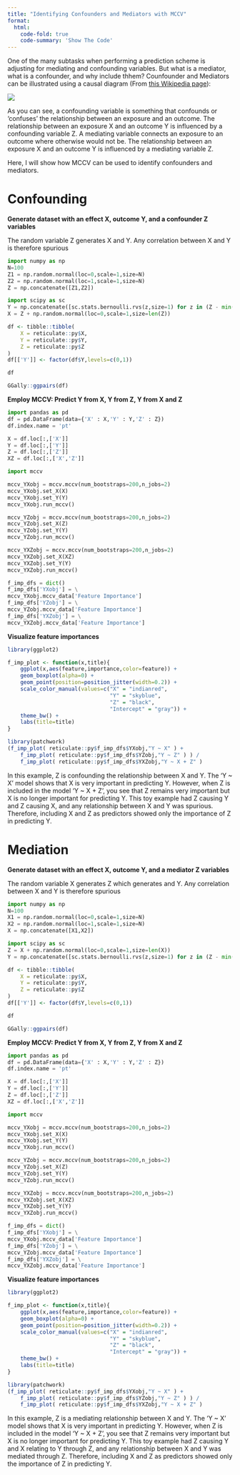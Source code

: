 ```yaml
---
title: "Identifying Confounders and Mediators with MCCV"
format:
  html:
    code-fold: true
    code-summary: 'Show The Code'
---
```


One of the many subtasks when performing a prediction scheme is adjusting for mediating and confounding variables. But what is a mediator, what is a confounder, and why include thhem? Counfounder and Mediators can be illustrated using a causal diagram (From [this Wikipedia page](https://en.wikipedia.org/wiki/Confounding)):

![](https://upload.wikimedia.org/wikipedia/commons/thumb/5/53/Comparison_confounder_mediator.svg/2560px-Comparison_confounder_mediator.svg.png)

As you can see, a confounding variable is something that confounds or 'confuses' the relationship between an exposure and an outcome. The relationship between an exposure X and an outcome Y is influenced by a confounding variable Z. A mediating variable connects an exposure to an outcome where otherwise would not be. The relationship between an exposure X and an outcome Y is influenced by a mediating variable Z.

Here, I will show how MCCV can be used to identify confounders and mediators.

::: {.panel-tabset}

# Confounding

**Generate dataset with an effect X, outcome Y, and a confounder Z variables**

The random variable Z generates X and Y. Any correlation between X and Y is therefore spurious

```python

import numpy as np
N=100
Z1 = np.random.normal(loc=0,scale=1,size=N)
Z2 = np.random.normal(loc=1,scale=1,size=N)
Z = np.concatenate([Z1,Z2])

import scipy as sc
Y = np.concatenate([sc.stats.bernoulli.rvs(z,size=1) for z in (Z - min(Z)) / (max(Z) - min(Z))])
X = Z + np.random.normal(loc=0,scale=1,size=len(Z))
```

```r

df <- tibble::tibble(
    X = reticulate::py$X,
    Y = reticulate::py$Y,
    Z = reticulate::py$Z
)
df[['Y']] <- factor(df$Y,levels=c(0,1))

df

GGally::ggpairs(df)
```

**Employ MCCV: Predict Y from X, Y from Z, Y from X and Z**

```python
import pandas as pd
df = pd.DataFrame(data={'X' : X,'Y' : Y,'Z' : Z})
df.index.name = 'pt'

X = df.loc[:,['X']]
Y = df.loc[:,['Y']]
Z = df.loc[:,['Z']]
XZ = df.loc[:,['X','Z']]

```

```python
import mccv

mccv_YXobj = mccv.mccv(num_bootstraps=200,n_jobs=2)
mccv_YXobj.set_X(X)
mccv_YXobj.set_Y(Y)
mccv_YXobj.run_mccv()

mccv_YZobj = mccv.mccv(num_bootstraps=200,n_jobs=2)
mccv_YZobj.set_X(Z)
mccv_YZobj.set_Y(Y)
mccv_YZobj.run_mccv()

mccv_YXZobj = mccv.mccv(num_bootstraps=200,n_jobs=2)
mccv_YXZobj.set_X(XZ)
mccv_YXZobj.set_Y(Y)
mccv_YXZobj.run_mccv()
```

```python

f_imp_dfs = dict()
f_imp_dfs['YXobj'] = \
mccv_YXobj.mccv_data['Feature Importance']
f_imp_dfs['YZobj'] = \
mccv_YZobj.mccv_data['Feature Importance']
f_imp_dfs['YXZobj'] = \
mccv_YXZobj.mccv_data['Feature Importance']

```

**Visualize feature importances**

```r
library(ggplot2)

f_imp_plot <- function(x,title){
    ggplot(x,aes(feature,importance,color=feature)) +
    geom_boxplot(alpha=0) +
    geom_point(position=position_jitter(width=0.2)) +
    scale_color_manual(values=c("X" = "indianred",
                                "Y" = "skyblue",
                                "Z" = "black",
                                "Intercept" = "gray")) +
    theme_bw() +
    labs(title=title)
}

library(patchwork)
(f_imp_plot( reticulate::py$f_imp_dfs$YXobj,"Y ~ X" ) +
    f_imp_plot( reticulate::py$f_imp_dfs$YZobj,"Y ~ Z" ) ) /
    f_imp_plot( reticulate::py$f_imp_dfs$YXZobj,"Y ~ X + Z" )
```

In this example, Z is confounding the relationship between X and Y. The 'Y \~ X' model shows that X is very important in predicting Y. However, when Z is included in the model 'Y \~ X + Z', you see that Z remains very important but X is no longer important for predicting Y. This toy example had Z causing Y and Z causing X, and any relationship between X and Y was spurious. Therefore, including X and Z as predictors showed only the importance of Z in predicting Y.

# Mediation

**Generate dataset with an effect X, outcome Y, and a mediator Z variables**

The random variable X generates Z which generates and Y. Any correlation between X and Y is therefore spurious

```python

import numpy as np
N=100
X1 = np.random.normal(loc=0,scale=1,size=N)
X2 = np.random.normal(loc=1,scale=1,size=N)
X = np.concatenate([X1,X2])

import scipy as sc
Z = X + np.random.normal(loc=0,scale=1,size=len(X))
Y = np.concatenate([sc.stats.bernoulli.rvs(z,size=1) for z in (Z - min(Z)) / (max(Z) - min(Z))])
```

```r

df <- tibble::tibble(
    X = reticulate::py$X,
    Y = reticulate::py$Y,
    Z = reticulate::py$Z
)
df[['Y']] <- factor(df$Y,levels=c(0,1))

df

GGally::ggpairs(df)
```

**Employ MCCV: Predict Y from X, Y from Z, Y from X and Z**

```python
import pandas as pd
df = pd.DataFrame(data={'X' : X,'Y' : Y,'Z' : Z})
df.index.name = 'pt'

X = df.loc[:,['X']]
Y = df.loc[:,['Y']]
Z = df.loc[:,['Z']]
XZ = df.loc[:,['X','Z']]

```

```python
import mccv

mccv_YXobj = mccv.mccv(num_bootstraps=200,n_jobs=2)
mccv_YXobj.set_X(X)
mccv_YXobj.set_Y(Y)
mccv_YXobj.run_mccv()

mccv_YZobj = mccv.mccv(num_bootstraps=200,n_jobs=2)
mccv_YZobj.set_X(Z)
mccv_YZobj.set_Y(Y)
mccv_YZobj.run_mccv()

mccv_YXZobj = mccv.mccv(num_bootstraps=200,n_jobs=2)
mccv_YXZobj.set_X(XZ)
mccv_YXZobj.set_Y(Y)
mccv_YXZobj.run_mccv()
```

```python

f_imp_dfs = dict()
f_imp_dfs['YXobj'] = \
mccv_YXobj.mccv_data['Feature Importance']
f_imp_dfs['YZobj'] = \
mccv_YZobj.mccv_data['Feature Importance']
f_imp_dfs['YXZobj'] = \
mccv_YXZobj.mccv_data['Feature Importance']

```

**Visualize feature importances**

```r
library(ggplot2)

f_imp_plot <- function(x,title){
    ggplot(x,aes(feature,importance,color=feature)) +
    geom_boxplot(alpha=0) +
    geom_point(position=position_jitter(width=0.2)) +
    scale_color_manual(values=c("X" = "indianred",
                                "Y" = "skyblue",
                                "Z" = "black",
                                "Intercept" = "gray")) +
    theme_bw() +
    labs(title=title)
}

library(patchwork)
(f_imp_plot( reticulate::py$f_imp_dfs$YXobj,"Y ~ X" ) +
    f_imp_plot( reticulate::py$f_imp_dfs$YZobj,"Y ~ Z" ) ) /
    f_imp_plot( reticulate::py$f_imp_dfs$YXZobj,"Y ~ X + Z" )
```

In this example, Z is a mediating relationship between X and Y. The 'Y \~ X' model shows that X is very important in predicting Y. However, when Z is included in the model 'Y \~ X + Z', you see that Z remains very important but X is no longer important for predicting Y. This toy example had Z causing Y and X relating to Y through Z, and any relationship between X and Y was mediated through Z. Therefore, including X and Z as predictors showed only the importance of Z in predicting Y.
:::
